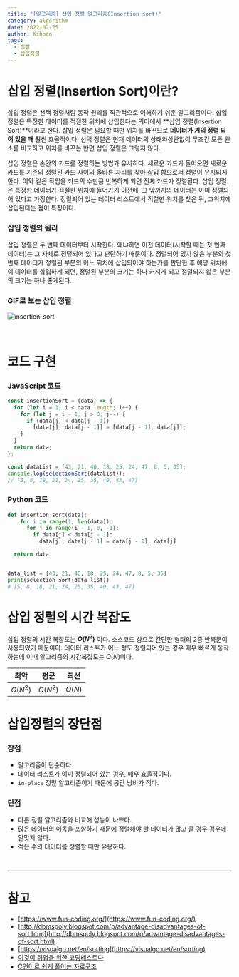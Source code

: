 ```yaml
---
title: "[알고리즘] 삽입 정렬 알고리즘(Insertion sort)"
category: algorithm
date: 2022-02-25
author: Kihoon
tags:
  - 정렬
  - 삽입정렬
---
```


# 삽입 정렬(Insertion Sort)이란?

삽입 정렬은 선택 정렬처럼 동작 원리를 직관적으로 이해하기 쉬운 알고리즘이다. 삽입 정렬은 특정한 데이터를 적절한 위치에 삽입한다는 의미에서 **삽입 정렬(Insertion Sort)**이라고 한다. 삽입 정렬은 필요할 때만 위치를 바꾸므로 **데이터가 거의 정렬 되어 있을 때** 훨씬 효율적이다. 선택 정렬은 현재 데이터의 상태와상관없이 무조건 모든 원소를 비교하고 위치를 바꾸는 반면 삽입 정렬은 그렇지 않다.

삽입 정렬은 손안의 카드를 정렬하는 방법과 유사하다. 새로운 카드가 들어오면 새로운 카드를 기존의 정렬된 카드 사이의 올바른 자리를 찾아 삽입 함으로써 정렬이 유지되게 한다. 이와 같은 작업을 카드의 수만큼 반복하게 되면 전체 카드가 정렬된다. 삽입 정렬은 특정한 데이터가 적절한 위치에 들어가기 이전에, 그 앞까지의 데이터는 이미 정렬되어 있다고 가정한다. 정렬되어 있는 데이터 리스트에서 적절한 위치를 찾은 뒤, 그위치에 삽입된다는 점이 특징이다.

### 삽입 정렬의 원리

삽입 정렬은 두 번째 데이터부터 시작한다. 왜냐하면 이전 데이터(시작할 때는 첫 번째 데이터)는 그 자체로 정렬되어 있다고 판단하기 때문이다. 정렬되어 있지 않은 부분의 첫 번째 데이터가 정렬된 부분의 어느 위치에 삽입되어야 하는가를 판단한 후 해당 위치에 이 데이터를 삽입하게 되면, 정렬된 부분의 크기는 하나 커지게 되고 정렬되지 않은 부분의 크기는 하나 줄게된다.

### GIF로 보는 삽입 정렬

![insertion-sort](./image/insertion-sort.gif)

<br />

# 코드 구현

### JavaScript 코드

```jsx
const insertionSort = (data) => {
  for (let i = 1; i < data.length; i++) {
    for (let j = i - 1; j > 0; j--) {
      if (data[j] < data[j - 1])
        [data[j], data[j - 1]] = [data[j - 1], data[j]];
    }
  }
  return data;
};

const dataList = [43, 21, 40, 18, 25, 24, 47, 8, 5, 35];
console.log(selectionSort(dataList));
// [5, 8, 18, 21, 24, 25, 35, 40, 43, 47]
```

### Python 코드

```python
def insertion_sort(data):
    for i in range(1, len(data)):
      for j in range(i - 1, 0, -1):
        if data[j] < data[j - 1]:
          data[j], data[j - 1] = data[j - 1], data[j]

  return data


data_list = [43, 21, 40, 18, 25, 24, 47, 8, 5, 35]
print(selection_sort(data_list))
# [5, 8, 18, 21, 24, 25, 35, 40, 43, 47]
```

# 삽입 정렬의 시간 복잡도

삽입 정렬의 시간 복잡도는 **$O(N^2)$** 이다. 소스코드 상으로 간단한 형태의 2중 반복문이 사용되었기 때문이다.
데이터 리스트가 어느 정도 정렬되어 있는 경우 매우 빠르게 동작하는데 이때 알고리즘의 시간복잡도는 $O(N)$이다.

| 최악     | 평균     | 최선   |
| -------- | -------- | ------ |
| $O(N^2)$ | $O(N^2)$ | $O(N)$ |

# 삽입정렬의 장단점

### 장점

- 알고리즘이 단순하다.
- 데이터 리스트가 이미 정렬되어 있는 경우, 매우 효율적이다.
- `in-place` 정렬 알고리즘이기 때문에 공간 낭비가 적다.

### 단점

- 다른 정렬 알고리즘과 비교해 성능이 나쁘다.
- 많은 데이터의 이동을 포함하기 때문에 정렬해야 할 데이터가 많고 클 경우 경우에 알맞지 않다.
- 적은 수의 데이터를 정렬할 때만 유용하다.

<br />

---

# 참고

- [https://www.fun-coding.org/](https://www.fun-coding.org/)
- [http://dbmspoly.blogspot.com/p/advantage-disadvantages-of-sort.html](http://dbmspoly.blogspot.com/p/advantage-disadvantages-of-sort.html)
- [https://visualgo.net/en/sorting](https://visualgo.net/en/sorting)
- [이것이 취업을 위한 코딩테스트다](http://www.yes24.com/Product/Goods/91433923)
- [C언어로 쉽게 풀어쓴 자료구조](http://www.yes24.com/Product/Goods/69750539)
